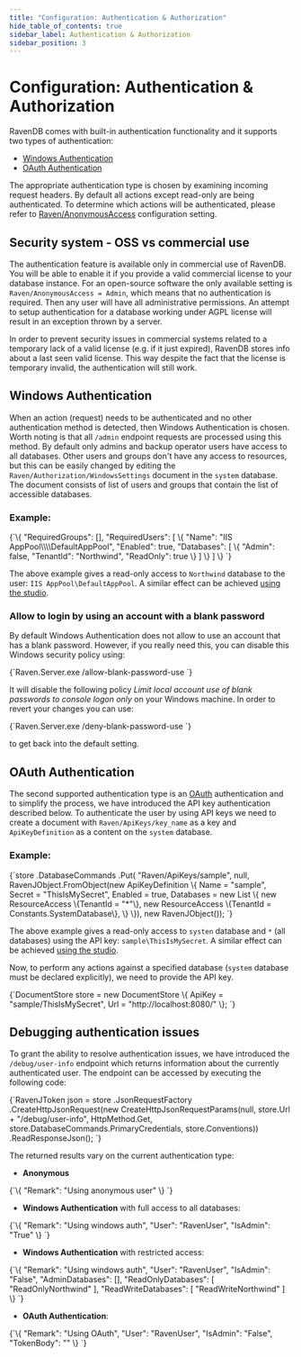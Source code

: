 ```yaml
---
title: "Configuration: Authentication & Authorization"
hide_table_of_contents: true
sidebar_label: Authentication & Authorization
sidebar_position: 3
---
```



# Configuration: Authentication & Authorization

RavenDB comes with built-in authentication functionality and it supports two types of authentication:    

* [Windows Authentication](../../server/configuration/authentication-and-authorization.mdx#windows-authentication)   
* [OAuth Authentication](../../server/configuration/authentication-and-authorization.mdx#oauth-authentication)   

The appropriate authentication type is chosen by examining incoming request headers. By default all actions except read-only are being authenticated. To determine which actions will be authenticated, please refer to [Raven/AnonymousAccess](../../server/configuration/configuration-options.mdx#authorization--authentication) configuration setting.

## Security system - OSS vs commercial use

The authentication feature is available only in commercial use of RavenDB. You will be able to enable it if you provide a valid commercial license to your database instance. For an open-source software the only available setting is `Raven/AnonymousAccess = Admin`, which means that no authentication is required. Then any user will have all administrative permissions.
An attempt to setup authentication for a database working under AGPL license will result in an exception thrown by a server.

In order to prevent security issues in commercial systems related to a temporary lack of a valid license (e.g. if it just expired), RavenDB stores info about a last seen valid license. This way despite the fact that the license is temporary invalid, the authentication will still work.

## Windows Authentication

When an action (request) needs to be authenticated and no other authentication method is detected, then Windows Authentication is chosen. Worth noting is that all `/admin` endpoint requests are processed using this method.
By default only admins and backup operator users have access to all databases. Other users and groups don't have any access to resources, but this can be easily changed by editing the `Raven/Authorization/WindowsSettings` document in the `system` database. The document consists of list of users and groups that contain the list of accessible databases.

### Example:

<TabItem value="json" label="json">
<CodeBlock language="json">
{`\{
	"RequiredGroups": [],
	"RequiredUsers": [
		\{
			"Name": "IIS AppPool\\\\DefaultAppPool",
			"Enabled": true,
			"Databases": [
				\{
					"Admin": false,
					"TenantId": "Northwind",
					"ReadOnly": true
				\}
			]
		\}
	]
\}
`}
</CodeBlock>
</TabItem>

The above example gives a read-only access to `Northwind` database to the user: `IIS AppPool\DefaultAppPool`. A similar effect can be achieved [using the studio](../../studio/management/windows-authentication.mdx).

### Allow to login by using an account with a blank password

By default Windows Authentication does not allow to use an account that has a blank password. However, if you really need this, you can disable this Windows security policy using:

<TabItem value="json" label="json">
<CodeBlock language="json">
{`Raven.Server.exe /allow-blank-password-use
`}
</CodeBlock>
</TabItem>

It will disable the following policy _Limit local account use of blank passwords to console logon only_ on your Windows machine. In order to revert your changes you can use:

<TabItem value="json" label="json">
<CodeBlock language="json">
{`Raven.Server.exe /deny-blank-password-use
`}
</CodeBlock>
</TabItem>

to get back into the default setting.

## OAuth Authentication

The second supported authentication type is an [OAuth](https://oauth.net/) authentication and to simplify the process, we have introduced the API key authentication described below.
To authenticate the user by using API keys we need to create a document with `Raven/ApiKeys/key_name` as a key and `ApiKeyDefinition` as a content on the `system` database.

### Example:

<TabItem value="authentication_3" label="authentication_3">
<CodeBlock language="csharp">
{`store
	.DatabaseCommands
	.Put(
		"Raven/ApiKeys/sample",
		null,
		RavenJObject.FromObject(new ApiKeyDefinition
		\{
			Name = "sample",
			Secret = "ThisIsMySecret",
			Enabled = true,
			Databases = new List<ResourceAccess>
			        \{
				        new ResourceAccess \{TenantId = "*"\},
				        new ResourceAccess \{TenantId = Constants.SystemDatabase\},
			        \}
		\}), new RavenJObject());
`}
</CodeBlock>
</TabItem>

The above example gives a read-only access to `systen` database and `*` (all databases) using the API key: `sample\ThisIsMySecret`. A similar effect can be achieved [using the studio](../../studio/management/api-keys.mdx).

Now, to perform any actions against a specified database (`system` database must be declared explicitly), we need to provide the API key.

<TabItem value="authentication_4" label="authentication_4">
<CodeBlock language="csharp">
{`DocumentStore store = new DocumentStore
\{
	ApiKey = "sample/ThisIsMySecret",
	Url = "http://localhost:8080/"
\};
`}
</CodeBlock>
</TabItem>

## Debugging authentication issues

To grant the ability to resolve authentication issues, we have introduced the `/debug/user-info` endpoint which returns information about the currently authenticated user. The endpoint can be accessed by executing the following code:

<TabItem value="authentication_5" label="authentication_5">
<CodeBlock language="csharp">
{`RavenJToken json = store
	.JsonRequestFactory
	.CreateHttpJsonRequest(new CreateHttpJsonRequestParams(null, store.Url + "/debug/user-info", HttpMethod.Get, store.DatabaseCommands.PrimaryCredentials, store.Conventions))
	.ReadResponseJson();
`}
</CodeBlock>
</TabItem>

The returned results vary on the current authentication type:  
 
* **Anonymous**      

<TabItem value="json" label="json">
<CodeBlock language="json">
{`\{
    "Remark": "Using anonymous user"
\}
`}
</CodeBlock>
</TabItem>

* **Windows Authentication** with full access to all databases:    

<TabItem value="json" label="json">
<CodeBlock language="json">
{`\{
    "Remark": "Using windows auth",
	"User": "RavenUser",
	"IsAdmin": "True"
\}
`}
</CodeBlock>
</TabItem>

* **Windows Authentication** with restricted access:   

<TabItem value="json" label="json">
<CodeBlock language="json">
{`\{
    "Remark": "Using windows auth",
	"User": "RavenUser",
	"IsAdmin": "False",
	"AdminDatabases": [],
    "ReadOnlyDatabases": [ "ReadOnlyNorthwind" ],
    "ReadWriteDatabases": [ "ReadWriteNorthwind" ]
\}
`}
</CodeBlock>
</TabItem>

* **OAuth Authentication**:    

<TabItem value="json" label="json">
<CodeBlock language="json">
{`\{
    "Remark": "Using OAuth",
	"User": "RavenUser",
	"IsAdmin": "False",
	"TokenBody": "<token_here>"
\}
`}
</CodeBlock>
</TabItem>

